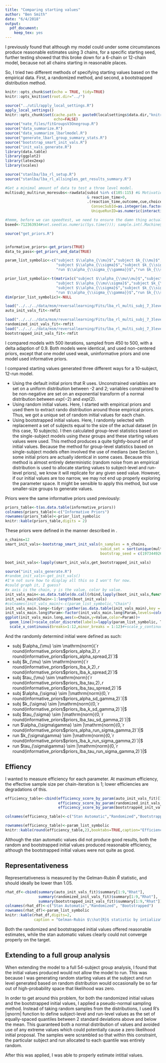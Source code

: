 ```yaml
---
title: "Comparing starting values"
author: "Ben Smith"
date: "6/4/2018"
output:
  pdf_document: 
    keep_tex: yes
---
```


I previously found that although my model could under some circumstances produce reasonable estimates using 3 chains, for a specific starting seed, further testing showed that this broke down for a 6-chain or 12-chain model, because not all chains starting in reasonable places.

So, I tried two different methods of specifying starting values based on the empirical data. First, a randomized method, and second, a bootstrapped distribution method.


```r
knitr::opts_chunk$set(echo = TRUE, tidy=TRUE)
knitr::opts_knit$set(root.dir="../")

```

```r
source("../util/apply_local_settings.R")
apply_local_settings()
knitr::opts_chunk$set(cache.path = paste0(localsettings$data.dir,"knitrcache"),
                      echo=FALSE)
source("nate_files/fitGroupsV3Onegroup.R")
source("data_summarize.R")
source("data_summarize_lbarlmodel.R")
source("generate_lbarl_group_summary_stats.R")
source("bootstrap_smart_init_vals.R")
source("init_vals_generate.R")
library(data.table)
library(ggplot2)
library(latex2exp)
library(scales)

```

```r

source("stanlba/lba_rl_setup.R")
source("stanlba/lba_rl_allsingles_get_results_summary.R")

#Get a minimal amount of data to test a three level model.
multisubj_multirun_moresubs<-rawdata[subid %in% c(105:115) #& Motivation=="reward" 
                                     & reaction_time>0,
                                     .(reaction_time,outcome,cue,choice,cor_res_Counterbalanced,subid,
                                       ConsecSubId=as.integer(as.factor(as.character(subid))),
                                       UniqueRunID=as.numeric(interaction(subid,runid,Motivation,drop = TRUE)))]

#hmmm, before we can speedtest, we need to ensure the damn thing actually works.
bseed<-712363934#set.seed(as.numeric(Sys.time())); sample.int(.Machine$integer.max-1000, 1)

source("get_priors.R")


informative_priors<-get_priors(TRUE)
data_to_pass<-get_priors_and_data(TRUE)

param_list_symbolic<-c("subject $\\alpha_{\\mu}$","subject $k_{\\mu}$","subject $\\tau_{\\mu}$",
                       "subject $\\alpha_{\\sigma}$","subject $k_{\\sigma}$","subject $\\tau_{\\sigma}$",
                       "run $\\alpha_{\\sigma_{\\gamma}}$","run $k_{\\sigma_{\\gamma}}$","run $\\tau_{\\sigma_{\\gamma}}$")

prior_list_symbolic<-t(matrix(c("subject $\\alpha_{\\mu\\mu}$","subject $k_{\\mu\\mu}$","subject $\\tau_{\\mu\\mu}$",
                       "subject $\\alpha_{\\mu\\sigma}$","subject $k_{\\mu\\sigma}$","subject $\\tau_{\\mu\\sigma}$",
                       "subject $\\alpha_{\\sigma}$","subject $k_{\\sigma}$","subject $\\tau_{\\sigma}$",
                       "run $\\alpha_{\\sigma_{\\gamma}}$","run $k_{\\sigma_{\\gamma}}$","run $\\tau_{\\sigma_{\\gamma}}$"),ncol=4))
dim(prior_list_symbolic)<-NULL

```


```r

load("../../../data/msm/reversallearning/Fits/lba_rl_multi_subj_7_3level_empiricalpriors_noncentered_10subs_auto_init_12c_run12_model_distinct_runs_itercount500_wup450_MCMC.RData")
auto_init_vals_fit<-rmfit

load("../../../data/msm/reversallearning/Fits/lba_rl_multi_subj_7_3level_empiricalpriors_noncentered_10subs_randomized_init_12c_run12_model_distinct_runs_itercount500_wup450_MCMC.RData")
randomized_init_vals_fit<-rmfit
load("../../../data/msm/reversallearning/Fits/lba_rl_multi_subj_7_3level_empiricalpriors_noncentered_10subs_bootstrapped_init_12c_run12_model_distinct_runs_itercount500_wup450_MCMC.RData")
bootstrapped_init_vals_fit<-rmfit


```

I compared models with 500 iterations, sampled from 450 to 500, with a delta adaption of 0.9. Both models were identical, and used non-centered priors, except that one model used weak, uninformative priors and one model used informative priors.

I compared starting values generated three different ways for a 10-subject, 12-run model.

 - Using the default initial priors that R uses. Unconstrained variables are set on a uniform distribution between -2 and 2; variables constrained to be non-negative are set on an exponential transform of a normal distribution between $exp(-2)$ and $exp(2)$.
 - Using random initial values. Here, I started with empirical priors and used them to extract rando distribution around those empirical priors. Thus, we got a unique set of random initial values for each chain.
 - Using bootstrapped initial values. Here, I randomly selected with replacement a set of subjects equal to the size of the actual dataset (in this case, 10 subjects). I then calculated group-level statistics based on the single-subject models using *these* groups and these starting values values were used. This method produces a quite tightly-bound set of initial values. Because the method for group-level statistics based on single-subject models often involved the use of medians (see Section \ref{sec:CalculatingEmpiricalPriors}), some initial priors are actually identical in some cases. Because this method is almost entirely deterministic (random noise from an empirical distribution is used to allocate starting values to subject-level and run-level priors), we know it will replicate for any given seed value. However, if our initial values are too narrow, we may not end up properly exploring the parameter space. It might be sensible to apply this method, but use smaller-size groups to generate values.
 


Priors were the same informative priors used previously:

```r

priors_table<-t(as.data.table(informative_priors))
colnames(priors_table)<-c("Informative Priors")
rownames(priors_table)<-prior_list_symbolic
knitr::kable(priors_table,digits = 2)


```

These priors were defined in the manner described in \ref{sec:CalculatingEmpiricalPriors}.


```r

n_chains=12
smart_init_vals<-bootstrap_smart_init_vals(n_samples = n_chains,
                                           subid_set = sort(unique(multisubj_multirun_moresubs$subid)),
                                           bootstrap_seed = c(1973449269))

boot_init_vals<-lapply(smart_init_vals,get_bootstrapped_init_vals)

source("init_vals_generate.R")
#random_init_vals<-get_init_vals()
#I'm not sure how to display all this so I won't for now.
#could graph it, I guess?
#x axis is the chain, y is the value, color by value.
init_vals_main<-as.data.table(do.call(rbind,lapply(boot_init_vals,function(bivi)unlist(bivi[1:3]))))
init_vals_main$Chain<-1:length(boot_init_vals)
#colnames(init_vals_main)<-c(param_list_symbolic,"Chain")
init_vals_main.long<-tidyr::gather(as.data.table(init_vals_main),key = "Param",value = "Value",1:(dim(init_vals_main)[2]-1))
init_vals_main.long$Param<-factor(init_vals_main.long$Param,levels=colnames(init_vals_main))
ggplot(init_vals_main.long,aes(x=Chain,y=Value,color=Param))+
  geom_line()+scale_color_discrete(labels=lapply(param_list_symbolic, TeX))+
  scale_x_continuous(breaks=1:12,minor_breaks = 1:12)#+scale_y_continuous(trans="sqrt")

```

And the randomly determind initial were defined as such:

 - subj $\alpha_{\mu} \sim \mathrm{norm}(`r round(informative_priors$priors_alpha,2)`,`r round(informative_priors$priors_alpha_spread,2)`)$
 - subj $k_{\mu} \sim \mathrm{norm}(`r round(informative_priors$priors_lba_k,2)`,`r round(informative_priors$priors_lba_k_spread,2)`)$
 - subj $tau_{\mu} \sim \mathrm{norm}(`r round(informative_priors$priors_lba_tau,2)`,`r round(informative_priors$priors_lba_tau_spread,2)`)$
 - subj $\alpha_{\sigma} \sim |\mathrm{norm}(0,`r round(informative_priors$priors_alpha_sd_gamma,2)`)|$
 - subj $k_{\sigma} \sim |\mathrm{norm}(0,`r round(informative_priors$priors_lba_k_sd_gamma,2)`)|$
 - subj $tau_{\sigma} \sim |\mathrm{norm}(0,`r round(informative_priors$priors_lba_tau_sd_gamma,2)`)|$
 - run $\alpha_{\sigma\gamma} \sim |\mathrm{norm}(0,`r round(informative_priors$priors_alpha_run_sigma_gamma,2)`)|$
 - run $k_{\sigma\gamma} \sim |\mathrm{norm}(0,`r round(informative_priors$priors_lba_k_run_sigma_gamma,2)`)|$
 - run $tau_{\sigma\gamma} \sim |\mathrm{norm}(0,`r round(informative_priors$priors_lba_tau_run_sigma_gamma,2)`)|$
 
## Effiency

I wanted to measure efficiency for each parameter. At maximum efficiency, the effective sample size per chain-iteration is 1; lower efficiencies are degradations of this.

```r

efficiency_table<-cbind(efficiency_score_by_param(auto_init_vals_fit)[1:9],
                        efficiency_score_by_param(randomized_init_vals_fit)[1:9],
                        efficiency_score_by_param(bootstrapped_init_vals_fit)[1:9])

colnames(efficiency_table)<-c("Stan Automatic","Randomized","Bootstrapped")

rownames(efficiency_table)<-param_list_symbolic
knitr::kable(round(efficiency_table,2),booktabs=TRUE,caption="Efficiency per chain-iteration by parameter ($\\rightarrow 1$ is better)", escape=FALSE)

```

Although the stan automatic values did not produce good results, both the random and bootstrapped initial values produced reasonable efficiency, although the bootstrapped initial values were not quite as good.

## Representativeness

Representativeness is measured by the Gelman-Rubin $\hat{R}$ statistic, and should ideally be lower than 1.05.

```r

rhat_df<-cbind(summary(auto_init_vals_fit)$summary[1:9,"Rhat"],
               summary(randomized_init_vals_fit)$summary[1:9,"Rhat"],
               summary(bootstrapped_init_vals_fit)$summary[1:9,"Rhat"])
colnames(rhat_df)<-c("Stan Automatic","Randomized", "Bootstrapped")
rownames(rhat_df)<-param_list_symbolic
knitr::kable(rhat_df,digits=2,
             caption = "Gelman-Rubin $\\hat{R}$ statistic by intialization method ($\\hat{R}<1.05$ is acceptable)")

```

Both the randomized and bootstrapped initial values offered reasonable estimates, while the stan automatic values clearly could not converge properly on the target.


## Extending to a full group analysis

When extending the model to a full 54-subject group analysis, I found that the initial values produced would not allow the model to run. This was because I was generating random starting values at the subject and run level generated based on random distribution would occasionally be so far out of high-probability space that likelihood was zero.

In order to get around this problem, for both the randomized initial values and the bootstrapped initial values, I applied a pseudo-normal sampling method. Instead of taking random samples from the distributions, I used R's |qnorm| function to define subject-level and run-level values as the set of equally-spaced quantiles between 2 standard deviations above and below the mean. This guaranteed both a normal distribution of values and avoided use of any extreme values which could potentially cause a zero likelihood initial proposal. The samples were scrambled so that within this constraint, the particular subject and run allocated to each quantile was entirely random.

After this was applied, I was able to properly estimate intitial values.
